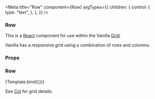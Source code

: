 

<Meta
  title="Row"
  component={Row}
  argTypes={{
    children: {
      control: {
        type: "text",
      },
    },
  }}
/>


### Row

This is a [React](https://reactjs.org/) component for use within the Vanilla [Grid](https://docs.vanillaframework.io/patterns/grid/).

Vanilla has a responsive grid using a combination of rows and columns.

### Props

<ArgsTable of={Row} />

### Row

<Canvas>
  <Story name="Default" args={{ children: "children..." }}>
    {Template.bind({})}
  </Story>
</Canvas>

See [Col](/#/Col) for grid details.

